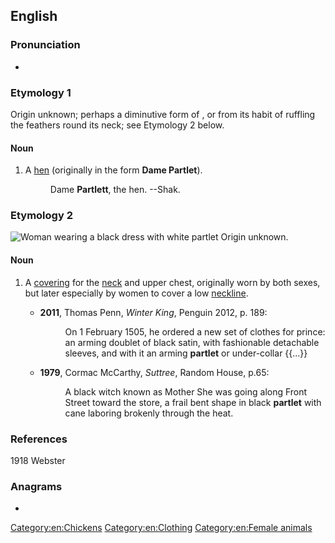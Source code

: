 ==English==

===Pronunciation===
* {{a|UK}} {{IPA|/ˈpɑːtlət/|lang=en}}

===Etymology 1===
Origin unknown; perhaps a diminutive form of {{m|en|pert}}, or from its habit of ruffling the feathers round its neck; see Etymology 2 below.

====Noun====
{{en-noun}}

# {{lb|en|now|_|rare|archaic}} A [[hen]] (originally in the form '''Dame Partlet'''). {{defdate|from 14th c.}}
#: Dame '''Partlett''', the hen. --Shak.

===Etymology 2===
[[File:Circle_of_Pieter_Pourbus_Portrait_of_a_Woman_in_a_Black_Dress.jpg|thumb|Woman wearing a black dress with white partlet]]
Origin unknown.

====Noun====
{{en-noun}}

# {{lb|en|now|_|historical|or|archaic}} A [[covering]] for the [[neck]] and upper chest, originally worn by both sexes, but later especially by women to cover a low [[neckline]]. {{defdate|from 16th c.}}
#* '''2011''', Thomas Penn, ''Winter King'', Penguin 2012, p. 189:
#*: On 1 February 1505, he ordered a new set of clothes for prince: an arming doublet of black satin, with fashionable detachable sleeves, and with it an arming '''partlet''' or under-collar {{...}}
#* '''1979''', Cormac McCarthy, ''Suttree'', Random House, p.65:
#*: A black witch known as Mother She was going along Front Street toward the store, a frail bent shape in black '''partlet''' with cane laboring brokenly through the heat.

===References===
1918 Webster

===Anagrams===
* {{anagrams|en|Platter|platter|prattle}}

[[Category:en:Chickens]]
[[Category:en:Clothing]]
[[Category:en:Female animals]]